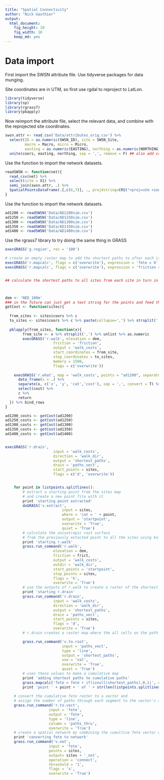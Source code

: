 ```yaml
---
title: "Spatial Connectivity"
author: "Nick Gauthier"
output:
  html_document: 
    fig_height: 10
    fig_width: 10
    keep_md: yes
---
```

# Data import

First import the SWSN attribute file. Use tidyverse packages for data munging.

Site coordinates are in UTM, so first use rgdal to reproject to LatLon.
```r
library(tidyverse)
library(sp) 
library(rgrass7)
library(pbapply)
```

Now reimport the attribute file, select the relevant data, and combine with the reprojected site coordinates.
```r
swsn.attr <- read_csv('Data/attributes_orig.csv') %>%
  select(ID = as.numeric(SWSN_ID), site = SWSN_Site, 
         macro = Macro, micro = Micro, 
         easting = as.numeric(EASTING), northing = as.numeric(NORTHING)) %>%
  unite(coors, easting, northing, sep = ',', remove = F) ## also add column of both easting and northing
```
Use the function to import the network datasets.
```r
readSWSN <- function(net){
  read_csv(net) %>%
  select(site = X1) %>%
  semi_join(swsn.attr, .) %>%
  SpatialPointsDataFrame(.[,c(6,7)], ., proj4string=CRS("+proj=utm +zone=12 +datum=WGS84"))
}
```
Use the function to import the network datasets.
```r
ad1200 <- readSWSN('Data/AD1200sim.csv')
ad1250 <- readSWSN('Data/AD1250sim.csv')
ad1300 <- readSWSN('Data/AD1300sim.csv')
ad1350 <- readSWSN('Data/AD1350sim.csv')
ad1400 <- readSWSN('Data/AD1400sim.csv')
```

Use the rgrass7 library to try doing the same thing in GRASS

```r

execGRASS('g.region', res = '100')

# create an empty raster map to add the shortest paths to after each iteration
execGRASS('r.mapcalc', flags = c('overwrite'), expression = 'fete = 0')
execGRASS('r.mapcalc', flags = c('overwrite'), expression = 'friction = 1')


## calculate the shortest paths to all sites from each site in turn in a for loop



dem <- 'NED_100m'
### in the future can just get a text string for the points and feed them to r.walk, sending dem thru writeRAST
getCost <- function(sites){
  
  from_sites <- sites$coors %>% c
  to_sites <- sites$coors %>% c %>% paste(collapse=',') %>% strsplit(',') %>% unlist %>% as.numeric
  
  pblapply(from_sites, function(x){
        from_site <- x %>% strsplit(',') %>% unlist %>% as.numeric
        execGRASS('r.walk', elevation = dem,
                      friction = 'friction',
                      output = 'walk_costs',
                      start_coordinates = from_site,
                      stop_coordinates = to_sites,
                      memory = 1500,
                      flags = c('overwrite'))
  
    execGRASS('r.what', map = 'walk_costs', points = "ad1200", separator = ',', intern = T) %>%
      data_frame(x = .) %>% 
      separate(x, c('x', 'y', 'cat','cost'), sep = ',', convert = T) %>%
      select(cost) %>%
      c %>%
      return
  }) %>% bind_rows
}

ad1200_costs <- getCost(ad1200)
ad1250_costs <- getCost(ad1250)
ad1300_costs <- getCost(ad1300)
ad1350_costs <- getCost(ad1350)
ad1400_costs <- getCost(ad1400)


execGRASS('r.drain',
                      input = 'walk_costs',
                      direction = 'walk_dir',
                      output = 'shortest_paths',
                      drain = 'paths_vect',
                      start_points = sites,
                      flags = c('d', 'overwrite'))


    for point in listpoints.splitlines():
        # extract a starting point from the sites map
        # and create a new point file with it
        print 'starting point extracted'
        doGRASS('v.extract',
                          input = sites,
                          where = 'cat = ' + point,
                          output = 'startpoint',
                          overwrite = 'True',
                          quiet = 'True')
        # calculate the anisotropic cost surface
        # from the previously extacted point to all the sites using knight's move
        print 'starting r.walk'
        grass.run_command('r.walk',
                      elevation = dem,
                      friction = frict,
                      output = 'walk_costs',
                      outdir = 'walk_dir',
                      start_points = 'startpoint',
                      stop_points = sites,
                      flags = 'k',
                      overwrite = 'True')
        # use the outputs of r.walk to create a raster of the shortest paths to each site
        print 'starting r.drain'
        grass.run_command('r.drain',
                      input = 'walk_costs',
                      direction = 'walk_dir',
                      output = 'shortest_paths',
                      drain = 'paths_vect',
                      start_points = sites,
                      flags = 'd',
                      overwrite = 'True')
        # r.drain creates a raster map where the all cells on the path = 1,

        grass.run_command('v.to.rast',
                          input = 'paths_vect',
                          type = 'line',
                          output = 'shortest_paths',
                          use = 'val',
                          overwrite = 'True',
                          quiet = 'True')
        # uses these values to make a cumulative map
        print 'adding shortest paths to cumulative paths'
        grass.mapcalc('fete = fete + if(isnull(shortest_paths),0,1)', overwrite='True')
        print 'point ' + point + ' of ' + str(len(listpoints.splitlines())) + ' complete'
        
    # convert the cumulative fete raster to a vector and
    # assign the number of paths through each segment to the vector's attributes.
    grass.run_command('r.to.vect',
                    input = 'fete',
                    output = 'fete',
                    type = 'line',
                    column = 'paths_thru',
                    overwrite = 'True')
    # create a spatial network by combining the cumultive fete vector with the initial points vector
    print 'converting fete to network'
    grass.run_command('v.net',
                    input = 'fete',
                    points = sites,
                    output= sites + '_net',
                    operation = 'connect',
                    threshold = '1',
                    flags = 's',
                    overwrite = 'True')
```

